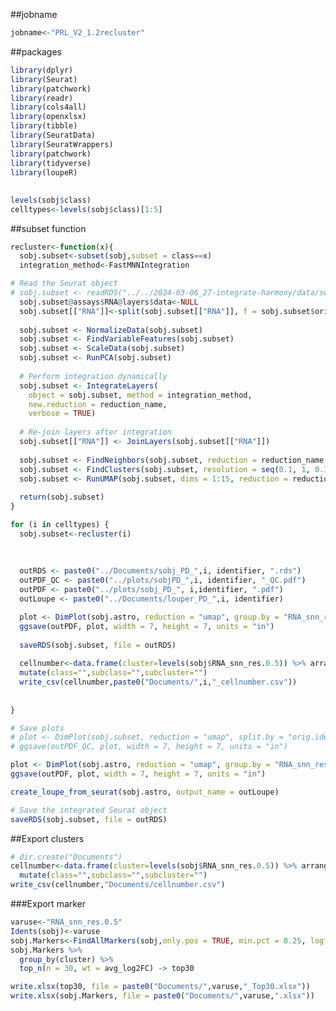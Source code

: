 ##jobname
```r
jobname<-"PRL_V2_1.2recluster"
```

##packages
```r
library(dplyr)
library(Seurat)
library(patchwork)
library(readr)
library(cols4all)
library(openxlsx)
library(tibble)
library(SeuratData)
library(SeuratWrappers)
library(patchwork)
library(tidyverse)
library(loupeR)
```

##
```r
levels(sobj$class)
celltypes<-levels(sobj$class)[1:5]
```


##subset function
```r
recluster<-function(x){
  sobj.subset<-subset(sobj,subset = class==x)
  integration_method<-FastMNNIntegration

# Read the Seurat object
# sobj.subset <- readRDS("../../2024-03-06_27-integrate-harmony/data/sobj.subset_PD_before_integrate.rds")
  sobj.subset@assays$RNA@layers$data<-NULL
  sobj.subset[["RNA"]]<-split(sobj.subset[["RNA"]], f = sobj.subset$orig.ident)
  
  sobj.subset <- NormalizeData(sobj.subset)
  sobj.subset <- FindVariableFeatures(sobj.subset)
  sobj.subset <- ScaleData(sobj.subset)
  sobj.subset <- RunPCA(sobj.subset)
  
  # Perform integration dynamically
  sobj.subset <- IntegrateLayers(
    object = sobj.subset, method = integration_method,
    new.reduction = reduction_name,
    verbose = TRUE)
  
  # Re-join layers after integration
  sobj.subset[["RNA"]] <- JoinLayers(sobj.subset[["RNA"]])
  
  sobj.subset <- FindNeighbors(sobj.subset, reduction = reduction_name, dims = 1:15)
  sobj.subset <- FindClusters(sobj.subset, resolution = seq(0.1, 1, 0.1))
  sobj.subset <- RunUMAP(sobj.subset, dims = 1:15, reduction = reduction_name)
  
  return(sobj.subset)
}


```


```r
for (i in celltypes) {
  sobj.subset<-recluster(i)
  
  
  
  outRDS <- paste0("../Documents/sobj_PD_",i, identifier, ".rds")
  outPDF_QC <- paste0("../plots/sobjPD_",i, identifier, "_QC.pdf")
  outPDF <- paste0("../plots/sobj_PD_", i,identifier, ".pdf")
  outLoupe <- paste0("../Documents/louper_PD_",i, identifier)

  plot <- DimPlot(sobj.astro, reduction = "umap", group.by = "RNA_snn_res.0.5")
  ggsave(outPDF, plot, width = 7, height = 7, units = "in")
  
  saveRDS(sobj.subset, file = outRDS)
  
  cellnumber<-data.frame(cluster=levels(sobj$RNA_snn_res.0.5)) %>% arrange %>%
  mutate(class="",subclass="",subcluster="")
  write_csv(cellnumber,paste0("Documents/",i,"_cellnumber.csv"))
  
  
}
```


```r

# Save plots
# plot <- DimPlot(sobj.subset, reduction = "umap", split.by = "orig.ident")
# ggsave(outPDF_QC, plot, width = 7, height = 7, units = "in")

plot <- DimPlot(sobj.astro, reduction = "umap", group.by = "RNA_snn_res.0.5")
ggsave(outPDF, plot, width = 7, height = 7, units = "in")

create_loupe_from_seurat(sobj.astro, output_name = outLoupe)

# Save the integrated Seurat object
saveRDS(sobj.subset, file = outRDS)
```


##Export clusters
```r
# dir.create("Documents")
cellnumber<-data.frame(cluster=levels(sobj$RNA_snn_res.0.5)) %>% arrange %>%
  mutate(class="",subclass="",subcluster="")
write_csv(cellnumber,"Documents/cellnumber.csv")
```

###Export marker
```r
varuse<-"RNA_snn_res.0.5"
Idents(sobj)<-varuse
sobj.Markers<-FindAllMarkers(sobj,only.pos = TRUE, min.pct = 0.25, logfc.threshold = 0.25)
sobj.Markers %>%
  group_by(cluster) %>%
  top_n(n = 30, wt = avg_log2FC) -> top30

write.xlsx(top30, file = paste0("Documents/",varuse,"_Top30.xlsx"))
write.xlsx(sobj.Markers, file = paste0("Documents/",varuse,".xlsx"))


```
